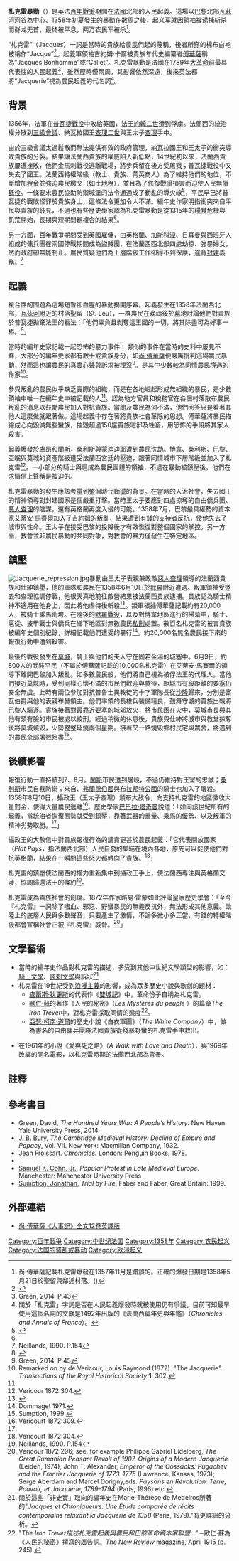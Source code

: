 {{Infobox military conflict|conflict=札克雷暴動|width=|partof=[[百年战争|百年战争]]|image=File:Jacquerie meaux.jpg|image_size=300px|caption=札克雷的敗北（1358年6月9日）|alt=|date=1358年夏季|place=法蘭西東北部：[[皮卡第|皮卡第]]、[[諾曼第|諾曼第]]、[[香檳_(行省)|香檳]]地區|coordinates=|result=起義軍被鎮壓|combatant1=[[File:Blason_pays_fr_FranceAncien.svg|20px]] [[法兰西王国|法兰西王国]]<br>[[Image:Blason_Royaume_Navarre.svg|20px]] [[納瓦拉王國|納瓦拉王國]]|combatant2=农民起义|commander1=[[惡人查理|惡人查理]]|commander2={{link-en|吉約姆·卡爾|Guillaume Cale}}|strength1=1500人|strength2=至少20,000人|casualties1=輕微|casualties2=全滅}}'''札克雷暴動'''（{{lang-fr|Grande Jacquerie}}）是英法[[百年戰爭|百年戰爭]]期間在[[法國|法國]]北部的人民起義。這場以[[巴黎|巴黎]]北部[[瓦茲河|瓦茲河]]河谷為中心、1358年初夏發生的暴動在數周之後，起义军就因領袖{{tsl|en|Guillaume Cale|吉約姆·卡爾}}被诱捕斩杀而群龙无首，最终被平息，两万农民军被杀<ref>尚·傅華薩記載札克雷爆發在1357年11月是錯誤的。正確的爆發日期是1358年5月21日於聖留與鄰近村落。({{cite journal|title=The Jacquerie|last=de Vericour|first=Louis Raymond|date=1872|journal=Transactions of the Royal Historical Society|volume=1|page=304}})</ref>。

“札克雷”（Jacques）一詞是當時的貴族給農民們起的蔑稱，後者所穿的棉布白袍被稱作“Jacque”<ref name="Tuchman3">{{Cite book|title=[[A_Distant_Mirror|A Distant Mirror]]|author=[[Barbara_Tuchman|Barbara Tuchman]]|publisher=Alfred A. Knopf, NY (1978)|page=155ff}}</ref>。起義軍領袖吉約姆·卡爾被貴族年代史編纂者[[傅華薩|傅華薩]]稱為“Jacques Bonhomme”或“Callet”。札克雷暴動是法國在1789年[[法国大革命|大革命]]前最具代表性的人民起義<ref name=":0">Green, 2014. P.43</ref>，雖然歷時僅兩周，其影響依然深遠，後來英法都將“Jacquerie”視為農民起義的代名詞<ref>關於「札克雷」字詞是否在人民起義爆發時就被使用仍有爭議，目前可知最早使用這個名詞的文獻是1492年出版的《法蘭西編年史與年鑑》（''Chronicles and Annals of France''）。</ref>。

==背景==
{{Details|百年戰爭|普瓦捷戰役}}
1356年，法軍在[[普瓦捷戰役|普瓦捷戰役]]中敗給英國，法王[[约翰二世_(法兰西)|約翰二世]]遭到俘虜。法蘭西的統治權分散到[[三级会议_(法兰西)|三級會議]]、納瓦拉國王[[查理二世_(纳瓦拉)|查理二世]]與王太子[[查理五世_(法兰西)|查理]]手中。

由於三級會議太過鬆散而無法提供有效的政府管理，納瓦拉國王和王太子的衝突導致貴族的分裂。結果讓法蘭西貴族的權威陷入新低點，14世紀初以來，法蘭西貴族屢遭挫敗，他們金馬刺戰役逃離戰場，將步兵留在後方受屠戮；普瓦捷戰役中又失去了國王。法蘭西特權階級（教士、貴族、菁英商人）為了維持他們的地位，不斷增加稅金並強迫農民繳交（如土地稅），並且為了修復戰爭損害而迫使人民無償[[徭役|繇役]]。一條要求農民協助防禦城堡的法令通過成了動亂的導火線<ref name="Dommanget">{{cite book|last=Dommanget|first=Maurice|title=La Jacquerie|year=1971|publisher=F. Maspero|location=Paris}}</ref>，平民早已將普瓦捷的戰敗怪罪於貴族身上，這條法令更加令人不滿。編年史作家{{link-en|讓·德·韋內特|Jean de Venette}}明指衝突來自平民與貴族的歧見，不過也有些歷史學家認為札克雷暴動是從1315年的糧食危機與飢荒開始，長期與短期問題複合的結果<ref name=":0" />。

另一方面，百年戰爭期間受到英國雇傭，由英格蘭、[[加斯科涅|加斯科涅]]、日耳曼與西班牙人組成的傭兵團在兩國停戰期間成為盜賊團，在法蘭西西北部四處劫掠、強暴婦女，然而政府卻無能制止。農民質疑他們為上層階級工作卻得不到保護，違背[[封建制度_(歐洲)|封建]]義務。<ref name=":1">Neillands, 1990. P.154</ref>

==起義==
複合性的問題為這場短暫卻血腥的暴動揭開序幕。起義發生在1358年法蘭西北部，[[瓦兹河|瓦茲河]]附近的村落聖留（St. Leu），一群農民在晚禱後於墓地討論他們對貴族於普瓦捷拋棄法王的看法：「他們辜負且剝奪這王國的一切，將其除盡可為好事一樁。<ref name="Tuchman2">{{Cite book|title=[[A_Distant_Mirror|A Distant Mirror]]|author=[[Barbara_Tuchman|Barbara Tuchman]]|publisher=Alfred A. Knopf, NY (1978)|page=155ff}}</ref>」

當時的編年史家{{link-en|讓·勒貝|Jean Le Bel}}記載一起恐怖的暴力事件：
{{quote|「農民殺了一名騎士，將他綁在鐵桿上，在他的妻子與孩子面前將他烤熟。之後有10到12人強暴夫人，並想要強迫她與孩子們吃下丈夫、父親的熟肉，再讓他們悽慘地死去。」}}
類似的事件在當時的史料中屢見不鮮，大部分的編年史家都有教士或貴族身分，如[[尚·傅華薩|尚·傅華薩]]便嚴厲批判這場農民暴動，然而這也讓農民的真實心聲與訴求被埋沒<ref>Green, 2014. P.45</ref>。{{link-en|讓·德·韋內特|Jean de Venette}}是其中少數較為同情農民境遇的作家<ref>Remarked on by de Vericour, Louis Raymond (1872). "The Jacquerie". ''Transactions of the Royal Historical Society'' '''1''': 302.</ref>。

參與叛亂的農民似乎缺乏實際的組織，而是在各地崛起形成無組織的暴民，{{tsl|en|Guillaume Cale|吉約姆·卡爾}}是少數領袖中唯一在編年史中被記載的人<ref name=":1" />。{{link-en|讓·勒貝|Jean Le Bel}}認為地方官員和稅務官在各個村落散布農民叛亂的消息以鼓勵農民加入對抗貴族。當問及農民為何不滿，他們回答只是看著其他人這麼做就跟著做。這場起義中存在著將貴族社會革除的思想。傅華薩將暴民描繪成心向毀滅無腦蠻族，摧毀超過150座貴族宅邸及牲畜，用恐怖的手段將其家人殺害。

起義爆發於[[盧昂|盧昂]]和[[兰斯|蘭斯]]，[[桑利斯_(瓦兹省)|桑利斯]]與[[蒙迪迪耶|蒙迪迪耶]]遭到農民洗劫。[[博韦|博韋]]、桑利斯、巴黎、亞眠與莫城的資產階級遭受法蘭西宮廷的壓迫，跟著同情城市下層階級並加入了札克雷<ref>Vericour 1872:304.</ref>。一小部分的騎士與扈成為農民團體的領袖，不過在暴動被鎮壓後，他們在求情信上聲稱是被迫的。

札克雷暴動的發生應該考量到整個時代動盪的背景。在當時的人治社會，失去國王的精神領導對封建國家是個嚴重打擊。當時王太子要應對四處掠奪的自由傭兵團、[[查理二世_(纳瓦拉)|惡人查理]]的陰謀，還有英格蘭再度入侵的可能。1358年7月，巴黎最具權勢的資本家[[艾蒂安·馬賽爾|艾蒂安·馬賽爾]]加入了吉約姆的叛亂，結果遭到有錢的支持者反抗，使他失去了城市與性命。王太子在接受巴黎的投降後才有效恢復對整個國家的掌控。另一方面，教會並非農民暴動的共同對象，對教會的暴力僅發生在特定地區。

== 鎮壓 ==
{{main|默羅戰役}}[[Image:Jacquerie_repression.jpg|thumb]]暴動由王太子表親兼政敵[[查理二世_(纳瓦拉)|惡人查理]]領導的法蘭西貴族和仕紳鎮壓，他的軍隊和農民在1358年6月10日於[[默罗|默羅]]附近遭遇。叛軍領袖{{tsl|en|Guillaume Cale|吉約姆·卡爾}}受邀去和查理協調停戰，他很天真地前往敵營結果被法蘭西貴族逮捕。貴族認為騎士精神不適用在他身上，因此將他虐待後斬殺<ref name="Tuchman4">{{Cite book|title=[[A_Distant_Mirror|A Distant Mirror]]|author=[[Barbara_Tuchman|Barbara Tuchman]]|publisher=Alfred A. Knopf, NY (1978)|page=155ff}}</ref>。叛軍根據傅華薩記載約有20,000人，被騎士乘馬衝垮。在隨後的[[默羅戰役|默羅戰役]]，以及對博韋地區進行的掃蕩中，騎士、扈從、披甲戰士與傭兵在鄉下地區對無數農民[[私刑|私刑]]處置。數百名札克雷的被害貴族被編年史個別紀錄，詳細記載他們遭受的暴行<ref>Dommaget 1971.</ref>。約20,000名無名農民接下來的報復行動中遭到殺害。

最後的戰役發生在[[莫城|莫城]]，騎士與他們的夫人守在固若金湯的城塞中。6月9日，約800人的武裝平民（不屬於傅華薩記載的10,000名札克雷）在艾蒂安·馬賽爾的領導下離開巴黎加入叛亂。如多數農民般，他們將自己視為被俘法王的代理人。當他們接近莫城時，受到同樣心懷不滿的市民們歡迎與款待，距城市有段距離的要塞仍安全無虞。此時有兩位參加對抗普魯士異教徒的十字軍隊長從[[香檳沙隆|沙隆]]歸來，分別是富瓦伯爵{{link-en|加斯通三世 (富瓦伯爵)|Gaston III, Count of Foix|加斯通}}與他的表親布赫領主{{link-en|讓·德·格拉伊|Jean III de Grailly}}。他們率領的長槍兵裝備精良，鼓舞守城的貴族出戰將巴黎人驅逐。貴族接著對最靠近要塞的城郊放火，將市民困在火中，莫城市長與其他有頭有臉的市民被處以絞刑。經過稍微的休息後，貴族與仕紳將城市與教堂掠奪後將莫城燒毀，火勢整整延燒兩個星期。接著又一路燒毀鄉村民宅與農舍，將遇到的農民全部屠戮殆盡<ref>Sumption, 1999.</ref>。

== 後續影響 ==
報復行動一直持續到7、8月。[[兰斯|蘭斯]]市民遭到屠殺，不過仍維持對王室的忠誠；[[桑利斯_(瓦兹省)|桑利斯]]市民自我防衛；來自{{link-en|埃諾伯國|County of Hainaut}}、[[佛兰德伯国|弗蘭德伯國]]與[[布拉班特公国|布拉邦特公國]]的騎士也加入了屠殺。1358年8月10日，攝政王（王太子查理）頒布大赦令，向支持札克雷的地區徵收大量罰金，使得大量農民逃離<ref>Vericourt 1872:309.</ref>。歷史學家[[巴巴拉·塔奇曼|巴巴拉·塔奇曼]]說道：「如同該世紀所有的起義，當統治者恢復態勢就受到鎮壓，靠著武器的重量、乘馬的優勢、以及叛軍的精神劣勢取勝。<ref name="Tuchman4" />」

攝政王的大赦信中對貴族報復行為的譴責更甚於農民起義：「它代表開放國家（''Plat Pays，''指法蘭西北部）人民自發的集結在境內各地，原先可以促使他們對抗英格蘭，結果在一瞬間這些怒火都轉向了貴族。<ref>Vericourt 1872:304.</ref>」

札克雷的鎮壓使法蘭西的權力重新集中到攝政王手上，使法蘭西專注與英格蘭交涉，協調歸還法王的條約<ref>Neillands, 1990. P.154</ref>。

札克雷成為貴族社會的創傷。1872年作家路易·雷蒙如此評論皇家歷史學會：「至今『札克雷』一詞除了嗜血、邪惡、野蠻暴民的無義反抗外，無法形成其他意義。歐陸上的底層人民與多數聲音，只要產生了激情，不論多微小多正當，有錢的特權階級都會宣稱社會正被『札克雷』威脅。<ref>Vericour 1872:296; see, for example Philippe Gabriel Eidelberg,  ''The Great Rumanian Peasant Revolt of 1907. Origins of a Modern Jacquerie'' (Leiden, 1974); John T. Alexander, ''Emperor of the Cossacks: Pugachev and the Frontier Jacquerie of 1773–1775'' (Lawrence, Kansas, 1973); Serge Aberdam and Marcel Dorigny,eds.  ''Paysans en Révolution: Terre, Pouvoir, et Jacquerie, 1789–1794'' (Paris, 1996)  etc.</ref>」

==文學藝術==
*當時的編年史作品對札克雷的描述，多受到其他中世紀文學類型的影響，如：[[骑士文学|騎士文學]]、[[諷刺文學|諷刺文學]]與訴狀<ref>關於這些「非史實」取向的編年史在Marie-Thérèse de Medeiros所著的"''Jacques et Chroniqueurs: Une Étude comparée de récits contemporains relaxant la Jacquerie de 1358'' (Paris, 1979)."有更詳細的分析。</ref>
*札克雷在19世紀受到[[浪漫主义|浪漫主義]]的影響，成為眾多歷史小說與歌劇的題材：
**[[查爾斯·狄更斯|查爾斯·狄更斯]]的代表作《[[双城记|雙城記]]》中，革命份子自稱為札克雷。
**[[欧仁·苏|歐仁·蘇]]的著作《人民的秘密》（''Les Mystères du peuple'' ）的篇章''The Iron Trevet''中，對札克雷採取同情的態度<ref>"''The Iron Trevet描述札克雷起義與農民和巴黎革命資本家聯盟..."'' ─歐仁·蘇為《人民的秘密》撰寫的廣告詞。''The New Review'' magazine, April 1915 (p. 245).</ref>。
**[[亞瑟·柯南·道爾|亞瑟·柯南·道爾]]的歷史小說《白衣軍團》（''The White Company''）中，做為書名的自由傭兵團將法國貴族從殘暴野蠻的札克雷手中救出。
*{{link-en|漢斯·柯寧|Hans Koning}}在1961年的小說《愛與死之路》（''A Walk with Love and Death''），與1969年改編的同名電影，以札克雷時期的法蘭西北部為背景。

==註釋==
{{Reflist|30em}}

==參考書目==
*Green, David, ''The Hundred Years War: A People’s History''. New Haven: Yale University Press, 2014. 
*[[J._B._Bury|J. B. Bury]], ''The Cambridge Medieval History: Decline of Empire and Papacy'', Vol. VII. New York: Macmillan Company, 1932.
*[[Jean_Froissart|Jean Froissart]]. ''Chronicles.'' London: Penguin Books, 1978.
*{{cite book|last=Neillands|first=Robin|title=The Hundred Years War|url=https://archive.org/details/hundredyearswar0000neil|location=New York|publisher=Routledge|year=1990|isbn=0-415-00148-X}}
*[[Samuel_K._Cohn,_Jr.|Samuel K. Cohn, Jr.]], ''Popular Protest in Late Medieval Europe.'' Manchester: Manchester University Press
*[[Jonathan_Sumption|Sumption, Jonathan]], ''Trial by Fire'', Faber and Faber, Great Britain: 1999. {{ISBN|0-571-13896-9}}

== 外部連結 ==

* [http://www.medievalist.globalfolio.net/eng/f/index.php 尚·傅華薩《大事記》全文12卷英譯版] {{Wayback|url=http://www.medievalist.globalfolio.net/eng/f/index.php |date=20140404122141 }}
{{英法百年戰爭}}
{{Authority control}}
[[Category:百年戰爭|Category:百年戰爭]]
[[Category:中世纪法国|Category:中世纪法国]]
[[Category:1358年|Category:1358年]]
[[Category:农民起义|Category:农民起义]]
[[Category:法国的骚乱或暴动|Category:法国的骚乱或暴动]]
[[Category:欧洲起义|Category:欧洲起义]]